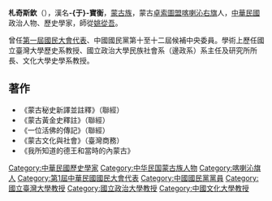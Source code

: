{{unreferenced|time=2016-12-01T01:02:47+00:00}}
{{Infobox_Person
| name = 札奇斯钦
| image=０００１國大代表札奇斯欽.jpg| period =  
|birth_name=
| other_names =-{于}-寶衡
| Sex = 男
|birth_date= 1915年3月29日
| place of birth =[[北平市|北平市]]
| date of death = 2009年7月19日
| place of death = [[美國|美國]][[加利福尼亞州|加利福尼亞州]]
| nationality ={{ROC}}
| residence = 
| party = {{KMT}}
| religion = 
| spouse = 
| relatives =
| educate =
| past = 
| award = 
}}
'''札奇斯欽'''（{{bd|1915年|3月29日|2009年|7月19日|catIdx=Zha札}}），漢名'''-{于}-寶衡'''，[[蒙古族|蒙古族]]，蒙古[[卓索圖盟|卓索圖盟]][[喀喇沁右旗|喀喇沁右旗]]人，[[中華民國|中華民國]]政治人物、歷史學家，師從[[姚從吾|姚從吾]]。

曾任[[第一屆國民大會代表|第一屆國民大會代表]]、中國國民黨第十至十二屆候補中央委員。學術上歷任國立臺灣大學歷史系教授、國立政治大學民族社會系（邊政系）系主任及研究所所長、文化大學史學系教授。

==著作==
*《蒙古秘史新譯並註釋》（聯經）
*《蒙古黃金史釋註》（聯經）
*《一位活佛的傳記》（聯經）
*《蒙古文化與社會》（臺灣商務）
*《我所知道的德王和當時的內蒙古》

[[Category:中華民國歷史學家|Category:中華民國歷史學家]]
[[Category:中华民国蒙古族人物|Category:中华民国蒙古族人物]]
[[Category:喀喇沁旗人|Category:喀喇沁旗人]]
[[Category:第1屆中華民國國民大會代表|Category:第1屆中華民國國民大會代表]]
[[Category:中國國民黨黨員|Category:中國國民黨黨員]]
[[Category:國立臺灣大學教授|Category:國立臺灣大學教授]]
[[Category:國立政治大學教授|Category:國立政治大學教授]]
[[Category:中國文化大學教授|Category:中國文化大學教授]]
{{台湾学者小作品}}